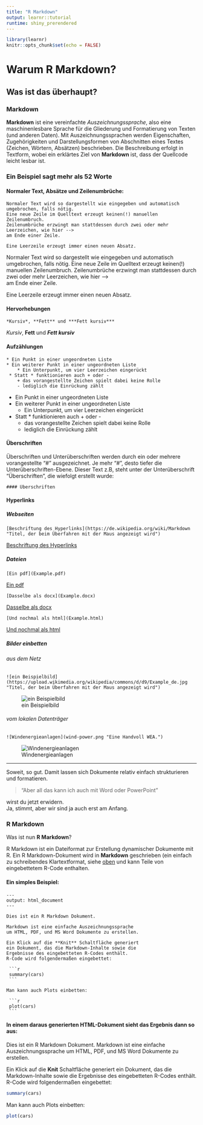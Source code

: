 ```yaml
---
title: "R Markdown"
output: learnr::tutorial
runtime: shiny_prerendered
---
```


```r
library(learnr)
knitr::opts_chunk$set(echo = FALSE)
```


# Warum R Markdown?

## Was ist das überhaupt?

### Markdown

**Markdown** ist eine vereinfachte *Auszeichnungssprache*, also eine maschinenlesbare Sprache für die Gliederung und Formatierung von Texten (und anderen Daten).
Mit Auszeichnungssprachen werden Eigenschaften, Zugehörigkeiten und Darstellungsformen von Abschnitten eines Textes (Zeichen, Wörtern, Absätzen) beschrieben.
Die Beschreibung erfolgt in Textform, wobei ein erklärtes Ziel von **Markdown** ist, dass der Quellcode leicht lesbar ist. 

### Ein Beispiel sagt mehr als 52 Worte

#### Normaler Text, Absätze und Zeilenumbrüche:

    Normaler Text wird so dargestellt wie eingegeben und automatisch umgebrochen, falls nötig.
    Eine neue Zeile im Quelltext erzeugt keinen(!) manuellen Zeilenumbruch.
    Zeilenumbrüche erzwingt man stattdessen durch zwei oder mehr
    Leerzeichen, wie hier -->      
    am Ende einer Zeile.
    
    Eine Leerzeile erzeugt immer einen neuen Absatz.

Normaler Text wird so dargestellt wie eingegeben und automatisch umgebrochen, falls nötig.
Eine neue Zeile im Quelltext erzeugt keinen(!) manuellen Zeilenumbruch.
Zeilenumbrüche erzwingt man stattdessen durch zwei oder mehr
Leerzeichen, wie hier -->      
am Ende einer Zeile.

Eine Leerzeile erzeugt immer einen neuen Absatz.

#### Hervorhebungen

    *Kursiv*, **Fett** und ***Fett kursiv***

*Kursiv*, **Fett** und ***Fett kursiv***

#### Aufzählungen

    * Ein Punkt in einer ungeordneten Liste
    * Ein weiterer Punkt in einer ungeordneten Liste
        * Ein Unterpunkt, um vier Leerzeichen eingerückt
     * Statt * funktionieren auch + oder -
        + das vorangestellte Zeichen spielt dabei keine Rolle
        - lediglich die Einrückung zählt


* Ein Punkt in einer ungeordneten Liste
* Ein weiterer Punkt in einer ungeordneten Liste
    * Ein Unterpunkt, um vier Leerzeichen eingerückt
* Statt * funktionieren auch + oder -
    + das vorangestellte Zeichen spielt dabei keine Rolle
    - lediglich die Einrückung zählt

#### Überschriften

Überschriften und Unterüberschriften werden durch ein oder mehrere vorangestellte "#" ausgezeichnet.
Je mehr "#", desto tiefer die Unterüberschriften-Ebene. Dieser Text z.B, steht unter der Unterüberschrift "Überschriften", die wiefolgt erstellt wurde:

    #### Überschriften

#### Hyperlinks

##### Webseiten

    [Beschriftung des Hyperlinks](https://de.wikipedia.org/wiki/Markdown "Titel, der beim Überfahren mit der Maus angezeigt wird")

[Beschriftung des Hyperlinks](https://de.wikipedia.org/wiki/Markdown "Titel, der beim Überfahren mit der Maus angezeigt wird")

##### Dateien

    [Ein pdf](Example.pdf)

[Ein pdf](Example.pdf)

    [Dasselbe als docx](Example.docx)

[Dasselbe als docx](Example.docx)

    [Und nochmal als html](Example.html)

[Und nochmal als html](Example.html)

##### Bilder einbetten

###### aus dem Netz
    ![ein Beispielbild](https://upload.wikimedia.org/wikipedia/commons/d/d9/Example_de.jpg "Titel, der beim Überfahren mit der Maus angezeigt wird")

![ein Beispielbild](https://upload.wikimedia.org/wikipedia/commons/d/d9/Example_de.jpg "Titel, der beim Überfahren mit der Maus angezeigt wird")

###### vom lokalen Datenträger

    ![Windenergieanlagen](wind-power.png "Eine Handvoll WEA.")

![Windenergieanlagen](wind-power.png "Eine Handvoll WEA.")

--------

Soweit, so gut. Damit lassen sich Dokumente relativ einfach strukturieren und formatieren.

> "Aber all das kann ich auch mit Word oder PowerPoint"

wirst du jetzt erwidern.  
Ja, stimmt, aber wir sind ja auch erst am Anfang. 


### R Markdown

Was ist nun **R Markdown**?

R Markdown ist ein Dateiformat zur Erstellung dynamischer Dokumente mit R. Ein R Markdown-Dokument wird in **Markdown** geschrieben (ein einfach zu schreibendes Klartextformat, siehe [oben](#markdown) und kann Teile von eingebettetem R-Code enthalten.

#### Ein simples Beispiel:

    ---
    output: html_document
    ---
    
    Dies ist ein R Markdown Dokument.
    
    Markdown ist eine einfache Auszeichnungssprache
    um HTML, PDF, und MS Word Dokumente zu erstellen.
    
    Ein Klick auf die **Knit** Schaltfläche generiert
    ein Dokument, das die Markdown-Inhalte sowie die
    Ergebnisse des eingebetteten R-Codes enthält.
    R-Code wird folgendermaßen eingebettet:
    
     ```{r}
     summary(cars)
     ```
    
    Man kann auch Plots einbetten:
    
     ```{r, echo=FALSE}
     plot(cars)
     ```

#### In einem daraus generierten HTML-Dokument sieht das Ergebnis dann so aus:

Dies ist ein R Markdown Dokument. Markdown ist eine einfache Auszeichnungssprache um HTML, PDF, und MS Word Dokumente zu erstellen.

Ein Klick auf die **Knit** Schaltfläche generiert ein Dokument, das die Markdown-Inhalte sowie die Ergebnisse des eingebetteten R-Codes enthält. R-Code wird folgendermaßen eingebettet:

```r
summary(cars)
```
    
Man kann auch Plots einbetten:
    
```r
plot(cars)
```

